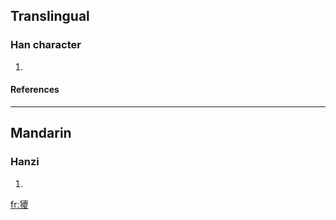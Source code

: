 ==Translingual==
===Han character===
{{Han char|rn=94|rad=犬|as=18|sn=21|four=4124<sub>7</sub>|canj=大竹一金水 (KHMCE)}}
# {{defn|Han|sort=犬18}}
====References====
{{Han ref|kx=0721.230|dkj=20800|dj=1133.180|hdz=21378.150|uh=737F|ud=29567|bh=F6EF|bd=63215}}

----
==Mandarin==
===Hanzi===
{{cmn-hanzi|pin=[[ě]] (e3), [[náo]] (nao2)|wg=o<sup>3</sup>, nao<sup>2</sup>}}
# {{defn|Mandarin}}

[[fr:獿]]